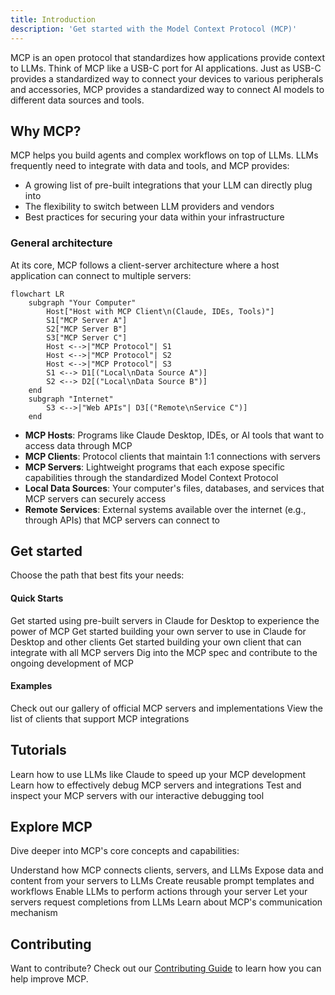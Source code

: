 ```yaml
---
title: Introduction
description: 'Get started with the Model Context Protocol (MCP)'
---
```


MCP is an open protocol that standardizes how applications provide context to LLMs. Think of MCP like a USB-C port for AI applications. Just as USB-C provides a standardized way to connect your devices to various peripherals and accessories, MCP provides a standardized way to connect AI models to different data sources and tools.

## Why MCP?

MCP helps you build agents and complex workflows on top of LLMs. LLMs frequently need to integrate with data and tools, and MCP provides:
- A growing list of pre-built integrations that your LLM can directly plug into
- The flexibility to switch between LLM providers and vendors
- Best practices for securing your data within your infrastructure

### General architecture

At its core, MCP follows a client-server architecture where a host application can connect to multiple servers:

```mermaid
flowchart LR
    subgraph "Your Computer"
        Host["Host with MCP Client\n(Claude, IDEs, Tools)"]
        S1["MCP Server A"]
        S2["MCP Server B"]
        S3["MCP Server C"]
        Host <-->|"MCP Protocol"| S1
        Host <-->|"MCP Protocol"| S2
        Host <-->|"MCP Protocol"| S3
        S1 <--> D1[("Local\nData Source A")]
        S2 <--> D2[("Local\nData Source B")]
    end
    subgraph "Internet"
        S3 <-->|"Web APIs"| D3[("Remote\nService C")]
    end
```

- **MCP Hosts**: Programs like Claude Desktop, IDEs, or AI tools that want to access data through MCP
- **MCP Clients**: Protocol clients that maintain 1:1 connections with servers
- **MCP Servers**: Lightweight programs that each expose specific capabilities through the standardized Model Context Protocol
- **Local Data Sources**: Your computer's files, databases, and services that MCP servers can securely access
- **Remote Services**: External systems available over the internet (e.g., through APIs) that MCP servers can connect to

## Get started

Choose the path that best fits your needs:

#### Quick Starts
<CardGroup cols={2}>
  <Card
    title="For Claude Users"
    icon="bolt"
    href="/quickstart/user"
  >
    Get started using pre-built servers in Claude for Desktop to experience the power of MCP
  </Card>
  <Card
    title="For Server Developers"
    icon="bolt"
    href="/quickstart/server"
  >
    Get started building your own server to use in Claude for Desktop and other clients
  </Card>
  <Card
    title="For Client Developers"
    icon="bolt"
    href="/quickstart/client"
  >
    Get started building your own client that can integrate with all MCP servers
  </Card>
  <Card
    title="For Open Source Developers"
    icon="bolt"
    href="/quickstart/opensource"
  >
    Dig into the MCP spec and contribute to the ongoing development of MCP
  </Card>
</CardGroup>

#### Examples
<CardGroup cols={2}>
  <Card
    title="Example Servers"
    icon="grid"
    href="/examples"
  >
    Check out our gallery of official MCP servers and implementations
  </Card>
  <Card
    title="Example Clients"
    icon="cubes"
    href="/clients"
  >
    View the list of clients that support MCP integrations
  </Card>
</CardGroup>

## Tutorials

<CardGroup cols={2}>
  <Card
    title="Building MCP with LLMs"
    icon="comments"
    href="/tutorials/building-mcp-with-llms"
  >
    Learn how to use LLMs like Claude to speed up your MCP development
  </Card>
  <Card
  title="Debugging Guide"
  icon="bug"
  href="/docs/tools/debugging">
    Learn how to effectively debug MCP servers and integrations
  </Card>
  <Card
    title="MCP Inspector"
    icon="magnifying-glass"
    href="/docs/tools/inspector"
  >
    Test and inspect your MCP servers with our interactive debugging tool
  </Card>
</CardGroup>

## Explore MCP

Dive deeper into MCP's core concepts and capabilities:

<CardGroup cols={2}>
  <Card
    title="Core architecture"
    icon="sitemap"
    href="/docs/concepts/architecture"
  >
    Understand how MCP connects clients, servers, and LLMs
  </Card>
  <Card
    title="Resources"
    icon="database"
    href="/docs/concepts/resources"
  >
    Expose data and content from your servers to LLMs
  </Card>
  <Card
    title="Prompts"
    icon="message"
    href="/docs/concepts/prompts"
  >
    Create reusable prompt templates and workflows
  </Card>
  <Card
    title="Tools"
    icon="wrench"
    href="/docs/concepts/tools"
  >
    Enable LLMs to perform actions through your server
  </Card>
  <Card
    title="Sampling"
    icon="robot"
    href="/docs/concepts/sampling"
  >
    Let your servers request completions from LLMs
  </Card>
  <Card
    title="Transports"
    icon="network-wired"
    href="/docs/concepts/transports"
  >
    Learn about MCP's communication mechanism
  </Card>
</CardGroup>

## Contributing

Want to contribute? Check out our [Contributing Guide](/development/contributing) to learn how you can help improve MCP.
